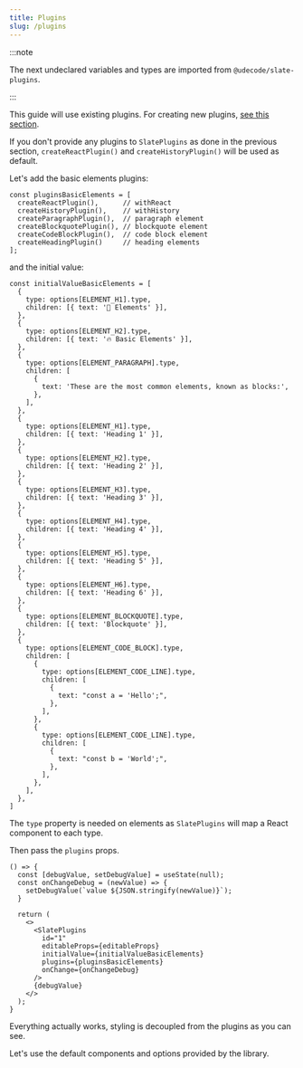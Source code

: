 ```yaml
---
title: Plugins
slug: /plugins
---
```


:::note

The next undeclared variables and types are imported from `@udecode/slate-plugins`.

:::

This guide will use existing plugins. For creating new plugins, [see this section](./creating-plugins).

If you don't provide any plugins to `SlatePlugins` as done in the previous section, `createReactPlugin()` and `createHistoryPlugin()` will be used as default.

Let's add the basic elements plugins:

```tsx
const pluginsBasicElements = [
  createReactPlugin(),      // withReact
  createHistoryPlugin(),    // withHistory
  createParagraphPlugin(),  // paragraph element
  createBlockquotePlugin(), // blockquote element
  createCodeBlockPlugin(),  // code block element
  createHeadingPlugin()     // heading elements
];
```

and the initial value:

```tsx
const initialValueBasicElements = [
  {
    type: options[ELEMENT_H1].type,
    children: [{ text: '🧱 Elements' }],
  },
  {
    type: options[ELEMENT_H2].type,
    children: [{ text: '🔥 Basic Elements' }],
  },
  {
    type: options[ELEMENT_PARAGRAPH].type,
    children: [
      {
        text: 'These are the most common elements, known as blocks:',
      },
    ],
  },
  {
    type: options[ELEMENT_H1].type,
    children: [{ text: 'Heading 1' }],
  },
  {
    type: options[ELEMENT_H2].type,
    children: [{ text: 'Heading 2' }],
  },
  {
    type: options[ELEMENT_H3].type,
    children: [{ text: 'Heading 3' }],
  },
  {
    type: options[ELEMENT_H4].type,
    children: [{ text: 'Heading 4' }],
  },
  {
    type: options[ELEMENT_H5].type,
    children: [{ text: 'Heading 5' }],
  },
  {
    type: options[ELEMENT_H6].type,
    children: [{ text: 'Heading 6' }],
  },
  {
    type: options[ELEMENT_BLOCKQUOTE].type,
    children: [{ text: 'Blockquote' }],
  },
  {
    type: options[ELEMENT_CODE_BLOCK].type,
    children: [
      {
        type: options[ELEMENT_CODE_LINE].type,
        children: [
          {
            text: "const a = 'Hello';",
          },
        ],
      },
      {
        type: options[ELEMENT_CODE_LINE].type,
        children: [
          {
            text: "const b = 'World';",
          },
        ],
      },
    ],
  },
]
```

The `type` property is needed on elements as `SlatePlugins` will map a React component to each type.

Then pass the `plugins` props.

```tsx live
() => {
  const [debugValue, setDebugValue] = useState(null);
  const onChangeDebug = (newValue) => {
    setDebugValue(`value ${JSON.stringify(newValue)}`);
  }

  return (
    <>
      <SlatePlugins
        id="1"
        editableProps={editableProps}
        initialValue={initialValueBasicElements}
        plugins={pluginsBasicElements}
        onChange={onChangeDebug}
      />
      {debugValue}
    </>
  );
}
```

Everything actually works, styling is decoupled from the plugins as you can see.

Let's use the default components and options provided by the library.

